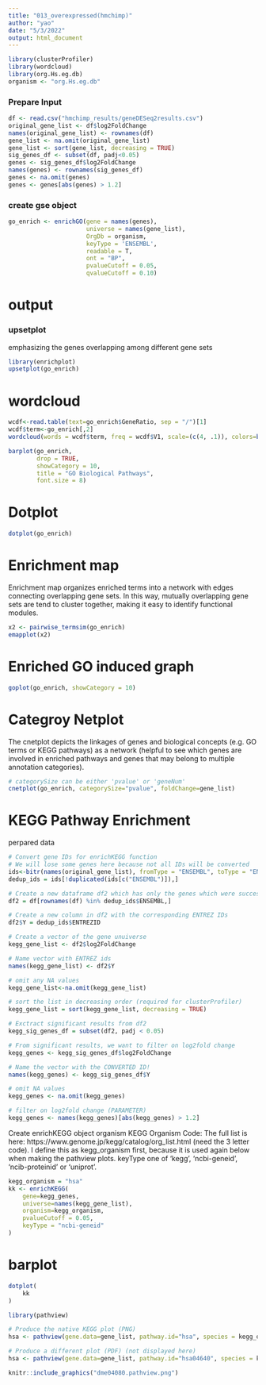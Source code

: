 ```yaml
---
title: "013_overexpressed(hmchimp)"
author: "yao"
date: "5/3/2022"
output: html_document
---
```



```r
library(clusterProfiler)
library(wordcloud)
library(org.Hs.eg.db)
organism <- "org.Hs.eg.db"
```
### Prepare Input

```r
df <- read.csv("hmchimp_results/geneDESeq2results.csv")
original_gene_list <- df$log2FoldChange
names(original_gene_list) <- rownames(df)
gene_list <- na.omit(original_gene_list)
gene_list <- sort(gene_list, decreasing = TRUE)
sig_genes_df <- subset(df, padj<0.05)
genes <- sig_genes_df$log2FoldChange
names(genes) <- rownames(sig_genes_df)
genes <- na.omit(genes)
genes <- genes[abs(genes) > 1.2]

```

### create gse object

```r
go_enrich <- enrichGO(gene = names(genes),
                      universe = names(gene_list),
                      OrgDb = organism, 
                      keyType = 'ENSEMBL',
                      readable = T,
                      ont = "BP",
                      pvalueCutoff = 0.05, 
                      qvalueCutoff = 0.10)
```

# output
### upsetplot
emphasizing the genes overlapping among different gene sets

```r
library(enrichplot)
upsetplot(go_enrich)
```
# wordcloud
```r
wcdf<-read.table(text=go_enrich$GeneRatio, sep = "/")[1]
wcdf$term<-go_enrich[,2]
wordcloud(words = wcdf$term, freq = wcdf$V1, scale=(c(4, .1)), colors=brewer.pal(8, "Dark2"), max.words = 25)
```




```r
barplot(go_enrich, 
        drop = TRUE, 
        showCategory = 10, 
        title = "GO Biological Pathways",
        font.size = 8)
```
# Dotplot
```r
dotplot(go_enrich)
```
# Enrichment map
Enrichment map organizes enriched terms into a network with edges connecting overlapping gene sets. In this way, mutually overlapping gene sets are tend to cluster together, making it easy to identify functional modules.

```r
x2 <- pairwise_termsim(go_enrich) 
emapplot(x2)
```
# Enriched GO induced graph
```r
goplot(go_enrich, showCategory = 10)
```
# Categroy Netplot
The cnetplot depicts the linkages of genes and biological concepts (e.g. GO terms or KEGG pathways) as a network (helpful to see which genes are involved in enriched pathways and genes that may belong to multiple annotation categories).

```r
# categorySize can be either 'pvalue' or 'geneNum'
cnetplot(go_enrich, categorySize="pvalue", foldChange=gene_list)
```

# KEGG Pathway Enrichment
perpared data
```r
# Convert gene IDs for enrichKEGG function
# We will lose some genes here because not all IDs will be converted
ids<-bitr(names(original_gene_list), fromType = "ENSEMBL", toType = "ENTREZID", OrgDb="org.Hs.eg.db") # remove duplicate IDS (here I use "ENSEMBL", but it should be whatever was selected as keyType)
dedup_ids = ids[!duplicated(ids[c("ENSEMBL")]),]

# Create a new dataframe df2 which has only the genes which were successfully mapped using the bitr function above
df2 = df[rownames(df) %in% dedup_ids$ENSEMBL,]

# Create a new column in df2 with the corresponding ENTREZ IDs
df2$Y = dedup_ids$ENTREZID

# Create a vector of the gene unuiverse
kegg_gene_list <- df2$log2FoldChange

# Name vector with ENTREZ ids
names(kegg_gene_list) <- df2$Y

# omit any NA values 
kegg_gene_list<-na.omit(kegg_gene_list)

# sort the list in decreasing order (required for clusterProfiler)
kegg_gene_list = sort(kegg_gene_list, decreasing = TRUE)

# Exctract significant results from df2
kegg_sig_genes_df = subset(df2, padj < 0.05)

# From significant results, we want to filter on log2fold change
kegg_genes <- kegg_sig_genes_df$log2FoldChange

# Name the vector with the CONVERTED ID!
names(kegg_genes) <- kegg_sig_genes_df$Y

# omit NA values
kegg_genes <- na.omit(kegg_genes)

# filter on log2fold change (PARAMETER)
kegg_genes <- names(kegg_genes)[abs(kegg_genes) > 1.2]
```
Create enrichKEGG object
organism KEGG Organism Code: The full list is here: https://www.genome.jp/kegg/catalog/org_list.html (need the 3 letter code). I define this as kegg_organism first, because it is used again below when making the pathview plots.
keyType one of ‘kegg’, ‘ncbi-geneid’, ‘ncib-proteinid’ or ‘uniprot’.

```r
kegg_organism = "hsa"
kk <- enrichKEGG(
    gene=kegg_genes, 
    universe=names(kegg_gene_list),
    organism=kegg_organism, 
    pvalueCutoff = 0.05, 
    keyType = "ncbi-geneid"
)
```

# barplot
```r
dotplot(
    kk
)
```

```r
library(pathview)

# Produce the native KEGG plot (PNG)
hsa <- pathview(gene.data=gene_list, pathway.id="hsa", species = kegg_organism, gene.idtype=gene.idtype.list[3])

# Produce a different plot (PDF) (not displayed here)
hsa <- pathview(gene.data=gene_list, pathway.id="hsa04640", species = kegg_organism, gene.idtype=gene.idtype.list[3], kegg.native = T)

knitr::include_graphics("dme04080.pathview.png")
```


